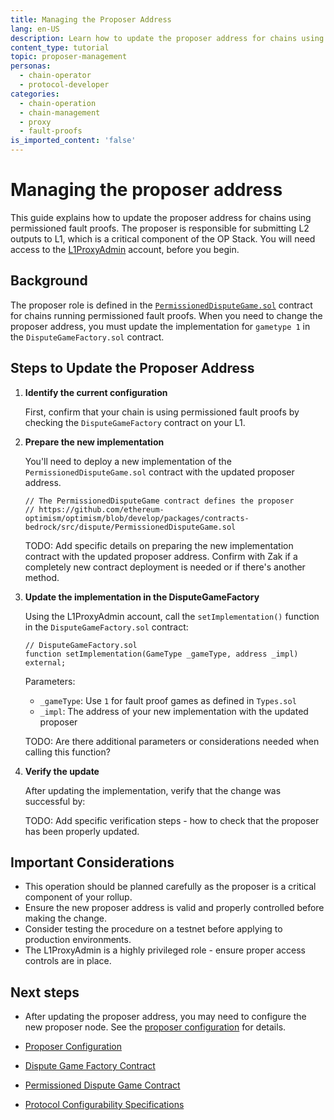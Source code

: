 ```yaml
---
title: Managing the Proposer Address
lang: en-US
description: Learn how to update the proposer address for chains using permissioned fault proofs.
content_type: tutorial
topic: proposer-management
personas:
  - chain-operator
  - protocol-developer
categories:
  - chain-operation
  - chain-management
  - proxy
  - fault-proofs
is_imported_content: 'false'
---
```


# Managing the proposer address

This guide explains how to update the proposer address for chains using permissioned fault proofs. 
The proposer is responsible for submitting L2 outputs to L1, which is a critical component of the OP Stack.
You will need access to the [L1ProxyAdmin](/superchain/privileged-roles#l1-proxy-admin) account, before you begin.

## Background

The proposer role is defined in the [`PermissionedDisputeGame.sol`](https://github.com/ethereum-optimism/optimism/blob/develop/packages/contracts-bedrock/src/dispute/PermissionedDisputeGame.sol) contract for chains running permissioned fault proofs. 
When you need to change the proposer address, you must update the implementation for `gametype 1` in the `DisputeGameFactory.sol` contract.

## Steps to Update the Proposer Address

1.  **Identify the current configuration**

    First, confirm that your chain is using permissioned fault proofs by checking the `DisputeGameFactory` contract on your L1.

2.  **Prepare the new implementation**

    You'll need to deploy a new implementation of the `PermissionedDisputeGame.sol` contract with the updated proposer address.

    ```solidity
    // The PermissionedDisputeGame contract defines the proposer
    // https://github.com/ethereum-optimism/optimism/blob/develop/packages/contracts-bedrock/src/dispute/PermissionedDisputeGame.sol
    ```

    TODO: Add specific details on preparing the new implementation contract with the updated proposer address. 
    Confirm with Zak if a completely new contract deployment is needed or if there's another method.

3.  **Update the implementation in the DisputeGameFactory**

    Using the L1ProxyAdmin account, call the `setImplementation()` function in the `DisputeGameFactory.sol` contract:

    ```solidity
    // DisputeGameFactory.sol
    function setImplementation(GameType _gameType, address _impl) external;
    ```

    Parameters:

    *   `_gameType`: Use `1` for fault proof games as defined in `Types.sol`
    *   `_impl`: The address of your new implementation with the updated proposer

    TODO: Are there additional parameters or considerations needed when calling this function?

4.  **Verify the update**

    After updating the implementation, verify that the change was successful by:

    TODO: Add specific verification steps - how to check that the proposer has been properly updated.

## Important Considerations

*   This operation should be planned carefully as the proposer is a critical component of your rollup.
*   Ensure the new proposer address is valid and properly controlled before making the change.
*   Consider testing the procedure on a testnet before applying to production environments.
*   The L1ProxyAdmin is a highly privileged role - ensure proper access controls are in place.

## Next steps

*   After updating the proposer address, you may need to configure the new proposer node. See the [proposer configuration](/operators/chain-operators/configuration/proposer) for details.

*   [Proposer Configuration](/operators/chain-operators/configuration/proposer)

*   [Dispute Game Factory Contract](https://github.com/ethereum-optimism/optimism/blob/develop/packages/contracts-bedrock/src/dispute/DisputeGameFactory.sol)

*   [Permissioned Dispute Game Contract](https://github.com/ethereum-optimism/optimism/blob/develop/packages/contracts-bedrock/src/dispute/PermissionedDisputeGame.sol)

*   [Protocol Configurability Specifications](https://specs.optimism.io/protocol/configurability.html#proposer-address)
